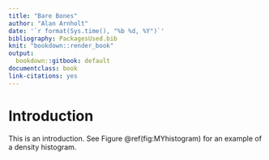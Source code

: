 ```yaml
---
title: "Bare Bones"
author: "Alan Arnholt"
date: '`r format(Sys.time(), "%b %d, %Y")`'
bibliography: PackagesUsed.bib
knit: "bookdown::render_book"
output:
  bookdown::gitbook: default
documentclass: book
link-citations: yes
---
```


# Introduction

This is an introduction.  See Figure \@ref(fig:MYhistogram) for an example of a density histogram.





